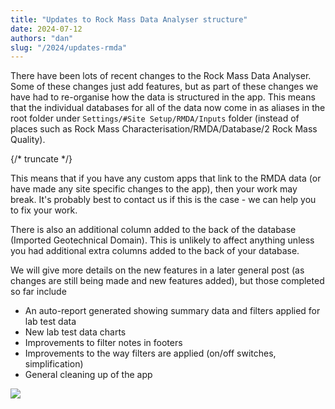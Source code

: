 ```yaml
---
title: "Updates to Rock Mass Data Analyser structure"
date: 2024-07-12
authors: "dan"
slug: "/2024/updates-rmda"
---
```


There have been lots of recent changes to the Rock Mass Data Analyser. Some of these changes just add features, but as part of these changes we have had to re-organise how the data is structured in the app. This means that the individual databases for all of the data now come in as aliases in the root folder under `Settings/#Site Setup/RMDA/Inputs` folder (instead of places such as Rock Mass Characterisation/RMDA/Database/2 Rock Mass Quality).

{/* truncate */}

This means that if you have any custom apps that link to the RMDA data (or have made any site specific changes to the app), then your work may break. It's probably best to contact us if this is the case - we can help you to fix your work.

There is also an additional column added to the back of the database (Imported Geotechnical Domain). This is unlikely to affect anything unless you had additional extra columns added to the back of your database.

We will give more details on the new features in a later general post (as changes are still being made and new features added), but those completed so far include

- An auto-report generated showing summary data and filters applied for lab test data
- New lab test data charts
- Improvements to filter notes in footers
- Improvements to the way filters are applied (on/off switches, simplification)
- General cleaning up of the app

![](/img/RMDA_Report_Update.png)
